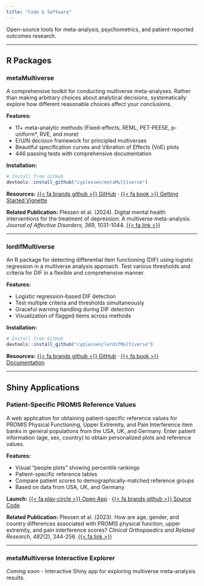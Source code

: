```yaml
---
title: "Code & Software"
---
```


Open-source tools for meta-analysis, psychometrics, and patient-reported outcomes research.

---

## R Packages

### metaMultiverse

A comprehensive toolkit for conducting multiverse meta-analyses. Rather than making arbitrary choices about analytical decisions, systematically explore how different reasonable choices affect your conclusions.

**Features:**

- 11+ meta-analytic methods (Fixed-effects, REML, PET-PEESE, p-uniform*, RVE, and more)
- E/U/N decision framework for principled multiverses
- Beautiful specification curves and Vibration of Effects (VoE) plots
- 446 passing tests with comprehensive documentation

**Installation:**
```r
# Install from GitHub
devtools::install_github("cyplessen/metaMultiverse")
```

**Resources:** [{{< fa brands github >}} GitHub](https://github.com/cyplessen/metaMultiverse) · [{{< fa book >}} Getting Started Vignette](https://github.com/cyplessen/metaMultiverse#-quick-start)

**Related Publication:** Plessen et al. (2024). Digital mental health interventions for the treatment of depression: A multiverse meta-analysis. *Journal of Affective Disorders, 369*, 1031-1044. [{{< fa link >}}](https://doi.org/10.1016/j.jad.2024.10.018)

---

### lordifMultiverse

An R package for detecting differential item functioning (DIF) using logistic regression in a multiverse analysis approach. Test various thresholds and criteria for DIF in a flexible and comprehensive manner.

**Features:**

- Logistic regression-based DIF detection
- Test multiple criteria and thresholds simultaneously
- Graceful warning handling during DIF detection
- Visualization of flagged items across methods

**Installation:**
```r
# Install from GitHub
devtools::install_github("cyplessen/lordifMultiverse")
```

**Resources:** [{{< fa brands github >}} GitHub](https://github.com/cyplessen/lordifMultiverse) · [{{< fa book >}} Documentation](https://github.com/cyplessen/lordifMultiverse#usage)

---

## Shiny Applications

### Patient-Specific PROMIS Reference Values

A web application for obtaining patient-specific reference values for PROMIS Physical Functioning, Upper Extremity, and Pain Interference item banks in general populations from the USA, UK, and Germany. Enter patient information (age, sex, country) to obtain personalized plots and reference values.

**Features:**

- Visual "people plots" showing percentile rankings
- Patient-specific reference tables
- Compare patient scores to demographically-matched reference groups
- Based on data from USA, UK, and Germany

**Launch:** [{{< fa play-circle >}} Open App](http://www.common-metrics.org/PROMIS_PF_and_PI_Reference_scores.php) · [{{< fa brands github >}} Source Code](https://github.com/cyplessen/Patient-Specific-PROMIS-Reference-Values)

**Related Publication:** Plessen et al. (2023). How are age, gender, and country differences associated with PROMIS physical function, upper extremity, and pain interference scores? *Clinical Orthopaedics and Related Research, 482*(2), 244-256. [{{< fa link >}}](https://doi.org/10.1097/CORR.0000000000002798)

---

### metaMultiverse Interactive Explorer

*Coming soon* - Interactive Shiny app for exploring multiverse meta-analysis results.
